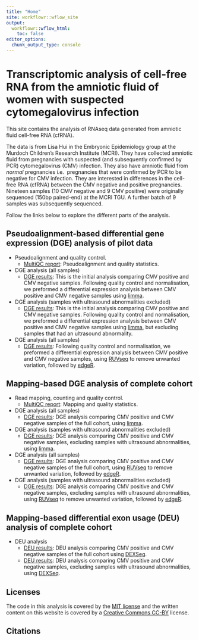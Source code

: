 ```yaml
---
title: "Home"
site: workflowr::wflow_site
output:
  workflowr::wflow_html:
    toc: false
editor_options:
  chunk_output_type: console
---
```


Transcriptomic analysis of cell-free RNA from the amniotic fluid of women with suspected cytomegalovirus infection
==================================================================================================================  

This site contains the analysis of RNAseq data generated from amniotic fluid 
cell-free RNA (cfRNA). 

The data is from Lisa Hui in the Embryonic Epidemiology group at the Murdoch 
Children's Research Institute (MCRI). They have collected amniotic fluid from 
pregnancies with suspected (and subsequently confirmed by PCR) cytomegalovirus 
(CMV) infection. They also have amniotic fluid from *normal* pregnancies i.e. 
pregnancies that were confirmed by PCR to be negative for CMV infection. They 
are interested in differences in the cell-free RNA (cfRNA) between the CMV 
negative and positive pregnancies. Nineteen samples (10 CMV negative and 9 CMV 
positive) were originally sequenced (150bp paired-end) at the MCRI TGU. A 
further batch of 9 samples was subsequently sequenced. 

Follow the links below to explore the different parts of the analysis. 


Pseudoalignment-based differential gene expression (DGE) analysis of **pilot** data
-----------------------------------------------------------------------------------

* Pseudoalignment and quality control.
    * [MultiQC report](multiqc_report.html): Pseudoalignment and quality statistics.
    
* DGE analysis (all samples)
    * [DGE results](salmon-limma-voom.html): This is the initial 
    analysis comparing CMV positive and CMV negative samples. Following quality 
    control and normalisation, we preformed a differential expression analysis 
    between CMV positive and CMV negative samples using
    [limma](https://bioconductor.org/packages/release/bioc/html/limma.html).

* DGE analysis (samples with ultrasound abnormalities excluded)
    * [DGE results](salmon-limma-voom-exclude-CMV11.html): 
    This is the initial analysis comparing CMV positive and CMV negative samples. 
    Following quality control and normalisation, we preformed a differential 
    expression analysis between CMV positive and CMV negative samples using
    [limma](https://bioconductor.org/packages/release/bioc/html/limma.html), but 
    excluding samples that had an ultrasound abnormality.

* DGE analysis (all samples)
    * [DGE results](salmon-ruvseq-edgeR.html): Following quality control and 
    normalisation, we preformed a differential expression analysis between CMV 
    positive and CMV negative samples, using
    [RUVseq](https://bioconductor.org/packages/release/bioc/html/RUVSeq.html) to 
    remove unwanted variation, followed by [edgeR](https://bioconductor.org/packages/release/bioc/html/edgeR.html). 

    
Mapping-based DGE analysis of **complete** cohort
-------------------------------------------------

* Read mapping, counting and quality control.
    * [MultiQC report](multiqc_report.html): Mapping and quality statistics.

* DGE analysis (all samples)
    * [DGE results](STAR-FC-all.html): DGE analysis comparing 
    CMV positive and CMV negative samples of the full cohort, using
    [limma](https://bioconductor.org/packages/release/bioc/html/limma.html).

* DGE analysis (samples with ultrasound abnormalities excluded)
    * [DGE results](STAR-FC-exclude-US-ab.html): 
    DGE analysis comparing CMV positive and CMV negative samples, excluding 
    samples with ultrasound abnormalities, using 
    [limma](https://bioconductor.org/packages/release/bioc/html/limma.html).
    
* DGE analysis (all samples)
    * [DGE results](STAR-FC-RUV-all.html): DGE analysis comparing 
    CMV positive and CMV negative samples of the full cohort, using
    [RUVseq](https://bioconductor.org/packages/release/bioc/html/RUVSeq.html) to 
    remove unwanted variation, followed by [edgeR](https://bioconductor.org/packages/release/bioc/html/edgeR.html).

* DGE analysis (samples with ultrasound abnormalities excluded)
    * [DGE results](STAR-FC-RUV-exclude-US-ab.html): 
    DGE analysis comparing CMV positive and CMV negative samples, excluding 
    samples with ultrasound abnormalities, using 
    [RUVseq](https://bioconductor.org/packages/release/bioc/html/RUVSeq.html) to 
    remove unwanted variation, followed by [edgeR](https://bioconductor.org/packages/release/bioc/html/edgeR.html).


Mapping-based differential exon usage (DEU) analysis of **complete** cohort
---------------------------------------------------------------------------

* DEU analysis
    * [DEU results](STAR-DEXSeq.html): DEU analysis comparing CMV positive and 
    CMV negative samples of the full cohort using [DEXSeq](https://bioconductor.org/packages/3.13/bioc/html/DEXSeq.html).
    * [DEU results](STAR-DEXSeq-exclude-US-ab.html): DEU analysis comparing CMV 
    positive and CMV negative samples, excluding samples with ultrasound 
    abnormalities, using [DEXSeq](https://bioconductor.org/packages/3.13/bioc/html/DEXSeq.html).


Licenses
--------
The code in this analysis is covered by the [MIT license][mit] and the written
content on this website is covered by a [Creative Commons CC-BY][cc] license.


Citations
---------


[mit]: https://choosealicense.com/licenses/mit/ "MIT License"
[cc]: https://choosealicense.com/licenses/cc-by-4.0/ "CC-BY License"
